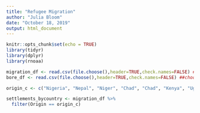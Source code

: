 ```yaml
---
title: "Refugee Migration"
author: "Julia Bloom"
date: "October 18, 2019"
output: html_document
---
```


```r
knitr::opts_chunk$set(echo = TRUE)
library(tidyr)
library(dplyr)
library(rnoaa)
```

```r
migration_df <- read.csv(file.choose(),header=TRUE,check.names=FALSE) ##choose number_refugees_countryoforigon_byyear.csv located in the google doc
bore_df <- read.csv(file.choose(),header=TRUE,check.names=FALSE) ##choose borehold dataset

```

```r
origin_c <- c("Nigeria", "Nepal", "Niger", "Chad", "Chad", "Kenya", "Uganda", "Mali", "Ethiopia", "Bangladesh", "Somalia")

settlements_bycountry <- migration_df %>%
  filter(Origin == origin_c)
```

```r

```

